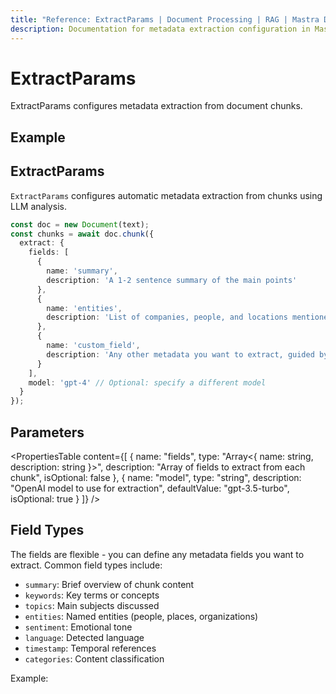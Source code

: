 ```yaml
---
title: "Reference: ExtractParams | Document Processing | RAG | Mastra Docs"
description: Documentation for metadata extraction configuration in Mastra.
---
```


# ExtractParams

ExtractParams configures metadata extraction from document chunks.

## Example

## ExtractParams

`ExtractParams` configures automatic metadata extraction from chunks using LLM analysis.

```typescript showLineNumbers copy
const doc = new Document(text);
const chunks = await doc.chunk({
  extract: {
    fields: [
      { 
        name: 'summary', 
        description: 'A 1-2 sentence summary of the main points' 
      },
      { 
        name: 'entities', 
        description: 'List of companies, people, and locations mentioned' 
      },
      {
        name: 'custom_field',
        description: 'Any other metadata you want to extract, guided by this description'
      }
    ],
    model: 'gpt-4' // Optional: specify a different model
  }
});
```

## Parameters

<PropertiesTable
  content={[
    {
      name: "fields",
      type: "Array<{ name: string, description: string }>",
      description: "Array of fields to extract from each chunk",
      isOptional: false
    },
    {
      name: "model",
      type: "string",
      description: "OpenAI model to use for extraction",
      defaultValue: "gpt-3.5-turbo",
      isOptional: true
    }
  ]}
/> 

## Field Types

The fields are flexible - you can define any metadata fields you want to extract. Common field types include:

- `summary`: Brief overview of chunk content
- `keywords`: Key terms or concepts
- `topics`: Main subjects discussed
- `entities`: Named entities (people, places, organizations)
- `sentiment`: Emotional tone
- `language`: Detected language
- `timestamp`: Temporal references
- `categories`: Content classification

Example:
